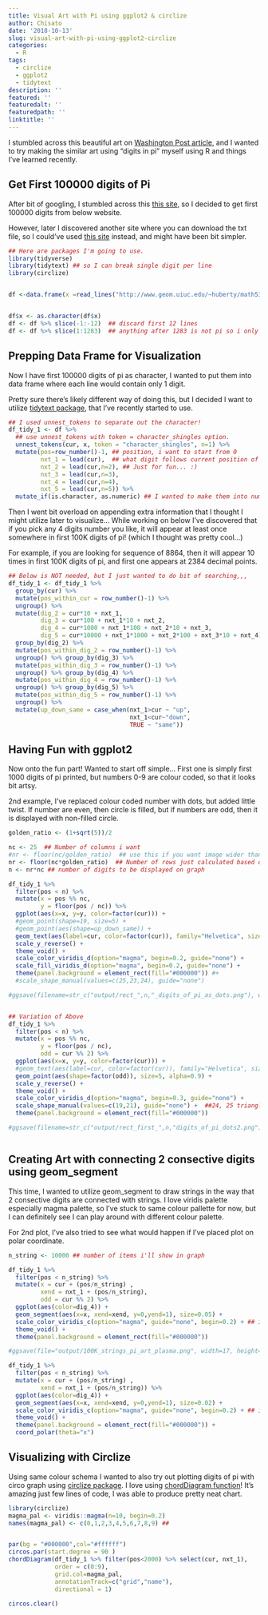 ```yaml
---
title: Visual Art with Pi using ggplot2 & circlize
author: Chisato
date: '2018-10-13'
slug: visual-art-with-pi-using-ggplot2-circlize
categories:
  - R
tags:
  - circlize
  - ggplot2
  - tidytext
description: ''
featured: ''
featuredalt: ''
featuredpath: ''
linktitle: ''
---
```



I stumbled across this beautiful art on [Washington Post article](https://www.washingtonpost.com/news/wonk/wp/2015/03/14/10-stunning-images-show-the-beauty-hidden-in-pi/?noredirect=on&utm_term=.10079a56ece1), and I wanted to try making the similar art using "digits in pi" myself using R and things I've learned recently.   

## Get First 100000 digits of Pi 

After bit of googling, I stumbled across this [this site](http://www.geom.uiuc.edu/~huberty/math5337/groupe/welcome.html), so I decided to get first 100000 digits from below website. 

However, later I discovered another site where you can download the txt file, so I could've used [this site](https://www.angio.net/pi/digits.html) instead, and might have been bit simpler. 

```r

## Here are packages I'm going to use.
library(tidyverse)  
library(tidytext) ## so I can break single digit per line 
library(circlize)


df <-data.frame(x =read_lines("http://www.geom.uiuc.edu/~huberty/math5337/groupe/digits.html"))


df$x <- as.character(df$x)
df <- df %>% slice(-1:-12)  ## discard first 12 lines
df <- df %>% slice(1:1283)  ## anything after 1283 is not pi so i only want to grab 1~1283

```


## Prepping Data Frame for Visualization 

Now I have first  100000 digits of pi as character, I wanted to put them into data frame where each line would contain only 1 digit.  

Pretty sure there's likely different way of doing this, but I decided I want to utilize [tidytext package](https://cran.r-project.org/web/packages/tidytext/index.html), that I've recently started to use.  


```r

## I used unnest_tokens to separate out the character!
df_tidy_1 <- df %>% 
  ## use unnest_tokens with token = character_shingles option.
  unnest_tokens(cur, x, token = "character_shingles", n=1) %>% 
  mutate(pos=row_number()-1, ## position, i want to start from 0
         nxt_1 = lead(cur),  ## what digit follows current position of number
         nxt_2 = lead(cur,n=2), ## Just for fun... :) 
         nxt_3 = lead(cur,n=3),
         nxt_4 = lead(cur,n=4),
         nxt_5 = lead(cur,n=5)) %>%
  mutate_if(is.character, as.numeric) ## I wanted to make them into numeric, instead of leaving it as character.


```

Then I went bit overload on appending extra information that I thought I might utilize later to visualize...  While working on below I've discovered that if you pick any 4 digits number you like, it will appear at least once somewhere in first 100K digits of pi! (which I thought was pretty cool...)

For example, if you are looking for sequence of 8864, then it will appear 10 times in first 100K digits of pi, and first one appears at 2384 decimal points.



```r

## Below is NOT needed, but I just wanted to do bit of searching,,,
df_tidy_1 <- df_tidy_1 %>%
  group_by(cur) %>%
  mutate(pos_within_cur = row_number()-1) %>%
  ungroup() %>%
  mutate(dig_2 = cur*10 + nxt_1,
         dig_3 = cur*100 + nxt_1*10 + nxt_2,
         dig_4 = cur*1000 + nxt_1*100 + nxt_2*10 + nxt_3,
         dig_5 = cur*10000 + nxt_1*1000 + nxt_2*100 + nxt_3*10 + nxt_4) %>%
  group_by(dig_2) %>%
  mutate(pos_within_dig_2 = row_number()-1) %>%
  ungroup() %>% group_by(dig_3) %>%
  mutate(pos_within_dig_3 = row_number()-1) %>%
  ungroup() %>% group_by(dig_4) %>%
  mutate(pos_within_dig_4 = row_number()-1) %>%
  ungroup() %>% group_by(dig_5) %>%
  mutate(pos_within_dig_5 = row_number()-1) %>%
  ungroup() %>%
  mutate(up_down_same = case_when(nxt_1>cur ~ "up",
                                  nxt_1<cur~"down",
                                  TRUE ~ "same"))


```


## Having Fun with ggplot2 

Now onto the fun part! Wanted to start off simple... 
First one is simply first 1000 digits of pi printed, but numbers 0-9 are colour coded, so that it looks bit artsy.  

2nd example, I've replaced colour coded number with dots, but added little twist.  If number are even, then circle is filled, but if numbers are odd, then it is displayed with non-filled circle. 


```r

golden_ratio <- (1+sqrt(5))/2 

nc <- 25  ## Number of columns i want
#nr <- floor(nc/golden_ratio)  ## use this if you want image wider than longer
nr <- floor(nc*golden_ratio)  ## Number of rows just calculated based on golden ratio.
n <- nr*nc ## number of digits to be displayed on graph

df_tidy_1 %>%
  filter(pos < n) %>%
  mutate(x = pos %% nc,
         y = floor(pos / nc)) %>%
  ggplot(aes(x=x, y=y, color=factor(cur))) +
  #geom_point(shape=19, size=5) +
  #geom_point(aes(shape=up_down_same)) +
  geom_text(aes(label=cur, color=factor(cur)), family="Helvetica", size=5) +
  scale_y_reverse() +
  theme_void() +
  scale_color_viridis_d(option="magma", begin=0.2, guide="none") +
  scale_fill_viridis_d(option="magma", begin=0.2, guide="none") +
  theme(panel.background = element_rect(fill="#000000")) #+
  #scale_shape_manual(values=c(25,23,24), guide="none")

#ggsave(filename=str_c("output/rect_",n,"_digits_of_pi_as_dots.png"), width=11, height=11*golden_ratio)


## Variation of Above
df_tidy_1 %>%
  filter(pos < n) %>%
  mutate(x = pos %% nc,
         y = floor(pos / nc),
         odd = cur %% 2) %>%
  ggplot(aes(x=x, y=y, color=factor(cur))) +
  #geom_text(aes(label=cur, color=factor(cur)), family="Helvetica", size=3) +
  geom_point(aes(shape=factor(odd)), size=5, alpha=0.9) +
  scale_y_reverse() +
  theme_void() +
  scale_color_viridis_d(option="magma", begin=0.3, guide="none") +
  scale_shape_manual(values=c(19,21), guide="none") +  ##24, 25 triangle
  theme(panel.background = element_rect(fill="#000000")) 

#ggsave(filename=str_c("output/rect_first_",n,"digits_of_pi_dots2.png"), height=11, width=11*golden_ratio)



```

## Creating Art with connecting 2 consective digits using geom_segment

This time, I wanted to utilize geom_segment to draw strings in the way that 2 consective digits are connected with strings.  I love viridis palette especially magma palette, so I've stuck to same colour pallette for now, but I can definitely see I can play around with different colour palette.  

For 2nd plot, I've also tried to see what would happen if I've placed plot on polar coordinate.  

```r


n_string <- 10000 ## number of items i'll show in graph

df_tidy_1 %>%
  filter(pos < n_string) %>%
  mutate(x = cur + (pos/n_string) ,
         xend = nxt_1 + (pos/n_string),
         odd = cur %% 2) %>%
  ggplot(aes(color=dig_4)) +  
  geom_segment(aes(x=x, xend=xend, y=0,yend=1), size=0.05) +
  scale_color_viridis_c(option="magma", guide="none", begin=0.2) + ## i like plasma too
  theme_void() +
  theme(panel.background = element_rect(fill="#000000")) 

#ggsave(file="output/100K_strings_pi_art_plasma.png", width=17, height=floor(17/golden_ratio))

df_tidy_1 %>%
  filter(pos < n_string) %>%
  mutate(x = cur + (pos/n_string) ,
         xend = nxt_1 + (pos/n_string)) %>%
  ggplot(aes(color=dig_4)) +  
  geom_segment(aes(x=x, xend=xend, y=0,yend=1), size=0.02) +
  scale_color_viridis_c(option="magma", guide="none", begin=0.2) + ## i like plasma too
  theme_void() +
  theme(panel.background = element_rect(fill="#000000")) +
  coord_polar(theta="x")

```


## Visualizing with Circlize 

Using same colour schema I wanted to also try out plotting digits of pi with circo graph using [circlize package](https://cran.r-project.org/web/packages/circlize/index.html).  I love using [chordDiagram function](https://jokergoo.github.io/circlize_book/book/the-chorddiagram-function.html)! It's amazing just few lines of code, I was able to produce pretty neat chart.  


```r

library(circlize)
magma_pal <- viridis::magma(n=10, begin=0.2)
names(magma_pal) <- c(0,1,2,3,4,5,6,7,8,9) ## 


par(bg = "#000000",col="#ffffff")
circos.par(start.degree = 90 )
chordDiagram(df_tidy_1 %>% filter(pos<2000) %>% select(cur, nxt_1),
             order = c(0:9),
             grid.col=magma_pal, 
             annotationTrack=c("grid","name"),
             directional = 1)

circos.clear()

```


